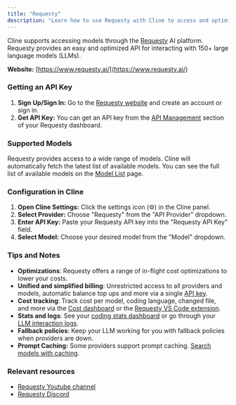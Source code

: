 ```yaml
---
title: "Requesty"
description: "Learn how to use Requesty with Cline to access and optimize over 150 large language models."
---
```


Cline supports accessing models through the [Requesty](https://www.requesty.ai/) AI platform. Requesty provides an easy and optimized API for interacting with 150+ large language models (LLMs).

**Website:** [https://www.requesty.ai/](https://www.requesty.ai/)

### Getting an API Key

1.  **Sign Up/Sign In:** Go to the [Requesty website](https://www.requesty.ai/) and create an account or sign in.
2.  **Get API Key:** You can get an API key from the [API Management](https://app.requesty.ai/api-keys) section of your Requesty dashboard.

### Supported Models

Requesty provides access to a wide range of models. Cline will automatically fetch the latest list of available models. You can see the full list of available models on the [Model List](https://app.requesty.ai/router/list) page.

### Configuration in Cline

1.  **Open Cline Settings:** Click the settings icon (⚙️) in the Cline panel.
2.  **Select Provider:** Choose "Requesty" from the "API Provider" dropdown.
3.  **Enter API Key:** Paste your Requesty API key into the "Requesty API Key" field.
4.  **Select Model:** Choose your desired model from the "Model" dropdown.

### Tips and Notes

-   **Optimizations**: Requesty offers a range of in-flight cost optimizations to lower your costs.
-   **Unified and simplified billing**: Unrestricted access to all providers and models, automatic balance top ups and more via a single [API key](https://app.requesty.ai/api-keys).
-   **Cost tracking**: Track cost per model, coding language, changed file, and more via the [Cost dashboard](https://app.requesty.ai/cost-management) or the [Requesty VS Code extension](https://marketplace.visualstudio.com/items?itemName=Requesty.requesty).
-   **Stats and logs**: See your [coding stats dashboard](https://app.requesty.ai/usage-stats) or go through your [LLM interaction logs](https://app.requesty.ai/logs).
-   **Fallback policies**: Keep your LLM working for you with fallback policies when providers are down.
-   **Prompt Caching:** Some providers support prompt caching. [Search models with caching](https://app.requesty.ai/router/list).

### Relevant resources

-   [Requesty Youtube channel](https://www.youtube.com/@requestyAI)
-   [Requesty Discord](https://requesty.ai/discord)
